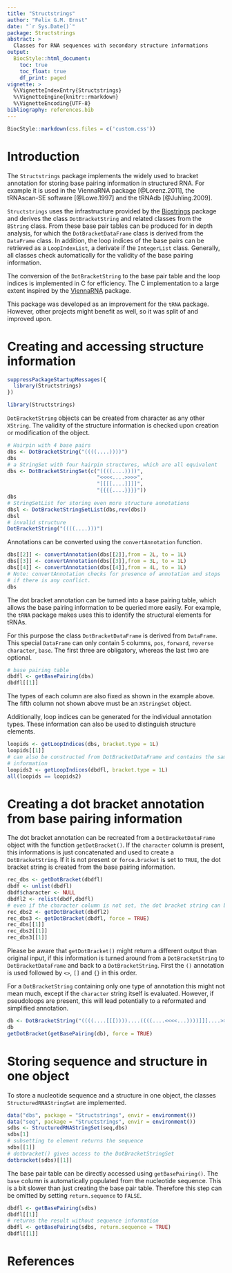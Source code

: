 ```yaml
---
title: "Structstrings"
author: "Felix G.M. Ernst"
date: "`r Sys.Date()`"
package: Structstrings
abstract: >
  Classes for RNA sequences with secondary structure informations
output:
  BiocStyle::html_document:
    toc: true
    toc_float: true
    df_print: paged
vignette: >
  %\VignetteIndexEntry{Structstrings}
  %\VignetteEngine{knitr::rmarkdown}
  %\VignetteEncoding{UTF-8}
bibliography: references.bib
---
```


```r
BiocStyle::markdown(css.files = c('custom.css'))
```

# Introduction

The `Structstrings` package implements the widely used to bracket annotation for
storing base pairing information in structured RNA. For example it is used in
the ViennaRNA package [@Lorenz.2011], the tRNAscan-SE software [@Lowe.1997] and
the tRNAdb [@Juhling.2009].

`Structstrings` uses the infrastructure provided by the
[Biostrings](#References) package and derives the class `DotBracketString` and
related classes from the `BString` class. From these base pair tables can be
produced for in depth analysis, for which the `DotBracketDataFrame` class
is derived from the `DataFrame` class. In addition, the loop indices of the base
pairs can be retrieved as a `LoopIndexList`, a derivate if the `IntegerList`
class. Generally, all classes check automatically for the validity of the base
pairing information.

The conversion of the `DotBracketString` to the base pair table and the loop 
indices is implemented in C for efficiency. The C implementation to a large 
extent inspired by the [ViennaRNA](https://www.tbi.univie.ac.at/RNA/) package.

This package was developed as an improvement for the `tRNA` package. However,
other projects might benefit as well, so it was split of and improved upon.

# Creating and accessing structure information

```r
suppressPackageStartupMessages({
  library(Structstrings)
})
```
```r
library(Structstrings)
```

`DotBracketString` objects can be created from character as any other `XString`.
The validity of the structure information is checked upon creation or 
modification of the object.

```r
# Hairpin with 4 base pairs
dbs <- DotBracketString("((((....))))")
dbs
# a StringSet with four hairpin structures, which are all equivalent
dbs <- DotBracketStringSet(c("((((....))))",
                             "<<<<....>>>>",
                             "[[[[....]]]]",
                             "{{{{....}}}}"))
dbs
# StringSetList for storing even more structure annotations
dbsl <- DotBracketStringSetList(dbs,rev(dbs))
dbsl
# invalid structure
DotBracketString("((((....)))")
```

Annotations can be converted using the `convertAnnotation` function.

```r
dbs[[2]] <- convertAnnotation(dbs[[2]],from = 2L, to = 1L)
dbs[[3]] <- convertAnnotation(dbs[[3]],from = 3L, to = 1L)
dbs[[4]] <- convertAnnotation(dbs[[4]],from = 4L, to = 1L)
# Note: convertAnnotation checks for presence of annotation and stops
# if there is any conflict.
dbs
```

The dot bracket annotation can be turned into a base pairing table, which allows
the base pairing information to be queried more easily. For example, the `tRNA` 
package makes uses this to identify the structural elements for tRNAs.

For this purpose the class `DotBracketDataFrame` is derived from `DataFrame`.
This special `DataFrame` can only contain 5 columns, `pos`, `forward`, `reverse`
`character`, `base`. The first three are obligatory, whereas the last two are
optional.

```r
# base pairing table
dbdfl <- getBasePairing(dbs)
dbdfl[[1]]
```

The types of each column are also fixed as shown in the example above. The fifth 
column not shown above must be an `XStringSet` object.

Additionally, loop indices can be generated for the individual annotation types. 
These information can also be used to distinguish structure elements.

```r
loopids <- getLoopIndices(dbs, bracket.type = 1L)
loopids[[1]]
# can also be constructed from DotBracketDataFrame and contains the same 
# information
loopids2 <- getLoopIndices(dbdfl, bracket.type = 1L)
all(loopids == loopids2)
```

# Creating a dot bracket annotation from base pairing information

The dot bracket annotation can be recreated from a `DotBracketDataFrame` object
with the function `getDotBracket()`. If the `character` column is present, this 
informations is just concatenated and used to create a `DotBracketString`. If
it is not present or `force.bracket` is set to `TRUE`, the dot bracket string
is created from the base pairing information.

```r
rec_dbs <- getDotBracket(dbdfl)
dbdf <- unlist(dbdfl)
dbdf$character <- NULL
dbdfl2 <- relist(dbdf,dbdfl)
# even if the character column is not set, the dot bracket string can be created
rec_dbs2 <- getDotBracket(dbdfl2)
rec_dbs3 <- getDotBracket(dbdfl, force = TRUE)
rec_dbs[[1]]
rec_dbs2[[1]]
rec_dbs3[[1]]
```

Please be aware that `getDotBracket()` might return a different output than 
original input, if this information is turned around from a `DotBracketString` 
to `DotBracketDataFrame` and back to a `DotBracketString`. First the `()` 
annotation is used followed by `<>`, `[]` and `{}` in this order.

For a `DotBracketString` containing only one type of annotation this might not 
mean much, except if the `character` string itself is evaluated. However,
if pseudoloops are present, this will lead potentially to a reformated and
simplified annotation.

```r
db <- DotBracketString("((((....[[[))))....((((....<<<<...))))]]]....>>>>...")
db
getDotBracket(getBasePairing(db), force = TRUE)
```

# Storing sequence and structure in one object

To store a nucleotide sequence and a structure in one object, the classes
`StructuredRNAStringSet` are implemented.

```r
data("dbs", package = "Structstrings", envir = environment())
data("seq", package = "Structstrings", envir = environment())
sdbs <- StructuredRNAStringSet(seq,dbs)
sdbs[1]
# subsetting to element returns the sequence
sdbs[[1]]
# dotbracket() gives access to the DotBracketStringSet
dotbracket(sdbs)[[1]]
```

The base pair table can be directly accessed using `getBasePairing()`. The 
`base` column is automatically populated from the nucleotide sequence. This is a
bit slower than just creating the base pair table. Therefore this step can be 
omitted by setting `return.sequence` to `FALSE`.

```r
dbdfl <- getBasePairing(sdbs)
dbdfl[[1]]
# returns the result without sequence information
dbdfl <- getBasePairing(sdbs, return.sequence = TRUE)
dbdfl[[1]]
```

# References
